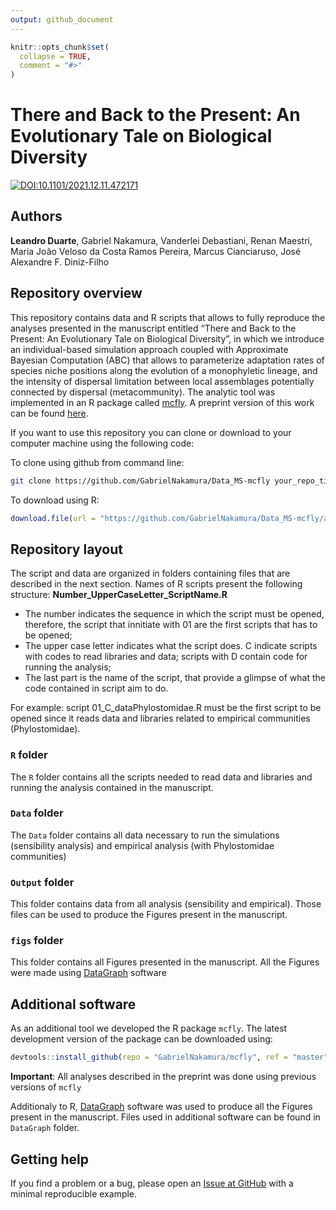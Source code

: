 ```yaml
---
output: github_document
---
```


```r
knitr::opts_chunk$set(
  collapse = TRUE,
  comment = "#>"
)
```

# There and Back to the Present: An Evolutionary Tale on Biological Diversity

[![DOI:10.1101/2021.12.11.472171](http://img.shields.io/badge/DOI-10.1101/2021.12.11.472171-B31B1B.svg)](https://www.biorxiv.org/content/10.1101/2021.12.11.472171v1)

## Authors

**Leandro Duarte**, 
    Gabriel Nakamura, 
    Vanderlei Debastiani, 
    Renan Maestri, 
    Maria João Veloso da Costa Ramos Pereira,
    Marcus Cianciaruso, 
    José Alexandre F. Diniz-Filho

## Repository overview

This repository contains data and R scripts that allows to fully reproduce the analyses presented in the 
    manuscript entitled "There and Back to the Present: An Evolutionary Tale on Biological Diversity", 
    in which we introduce an individual-based simulation approach coupled with Approximate Bayesian Computation (ABC)
    that allows to parameterize adaptation rates of species niche positions along the evolution of a monophyletic lineage,
    and the intensity of dispersal limitation between local assemblages potentially connected by dispersal (metacommunity). 
    The analytic tool was implemented in an R package called [mcfly](https://github.com/GabrielNakamura/mcfly). 
    A preprint version of this work can be found [here](https://www.biorxiv.org/content/10.1101/2021.12.11.472171v1).
    
If you want to use this repository you can clone or download to your computer machine using the following code:

To clone using github from command line:

```bash
git clone https://github.com/GabrielNakamura/Data_MS-mcfly your_repo_title
```


To download using R:

```r
download.file(url = "https://github.com/GabrielNakamura/Data_MS-mcfly/archive/main.zip", destfile = "Data_MS-mcfly.zip")
```

## Repository layout

The script and data are organized in folders containing files that are described in the next section. 
Names of R scripts present the following structure: 
    **Number_UpperCaseLetter_ScriptName.R**

- The number indicates the sequence in which the script must be opened, therefore, the script that 
    innitiate with 01 are the first scripts that has to be opened;
- The upper case letter indicates what the script does. C indicate scripts with codes to read libraries and
    data; scripts with D contain code for running the analysis;
- The last part is the name of the script, that provide a glimpse of what the code contained in script aim to do. 

For example: script 01_C_dataPhylostomidae.R must be the first script to be opened since it reads data and libraries related to 
    empirical communities (Phylostomidae).

### `R` folder

The `R` folder contains all the scripts needed to read data and libraries and running the analysis 
    contained in the manuscript. 
    
### `Data` folder

The `Data` folder contains all data necessary to run the simulations (sensibility analysis) and empirical analysis
    (with Phylostomidae communities)
    
### `Output` folder

This folder contains data from all analysis (sensibility and empirical). Those files can be used to 
    produce the Figures present in the manuscript.
    
### `figs` folder

This folder contains all Figures presented in the manuscript. All the Figures were made using [DataGraph](https://apps.apple.com/us/app/datagraph/id407412840?mt=12) software

## Additional software

As an additional tool we developed the R package `mcfly`. The latest development version of the package can be downloaded using:

```r
devtools::install_github(repo = "GabrielNakamura/mcfly", ref = "master")
```

**Important**: All analyses described in the preprint was done using previous versions of `mcfly`

Additionaly to R, [DataGraph](https://apps.apple.com/us/app/datagraph/id407412840?mt=12) software was used to produce all the Figures present in the manuscript. Files used in additional software can be found in `DataGraph` folder.

## Getting help

If you find a problem or a bug, please open an [Issue at GitHub](https://github.com/GabrielNakamura/Data_MS-mcfly/issues) with a minimal reproducible example.
